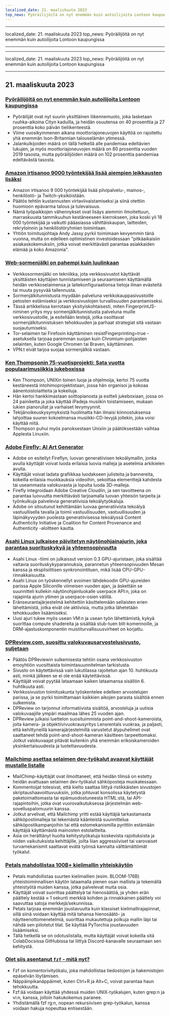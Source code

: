 ```yaml
---
localized_date: 21. maaliskuuta 2023
top_news: Pyöräilijöitä on nyt enemmän kuin autoilijoita Lontoon kaupungissa
---
```


---

localized_date: 21. maaliskuuta 2023
top_news: Pyöräilijöitä on nyt enemmän kuin autoilijoita Lontoon kaupungissa

---

---

localized_date: 21. maaliskuuta 2023
top_news: Pyöräilijöitä on nyt enemmän kuin autoilijoita Lontoon kaupungissa

---



<CallToAction />

<Steps>

## 21. maaliskuuta 2023

### [Pyöräilijöitä on nyt enemmän kuin autoilijoita Lontoon kaupungissa](https://www.forbes.com/sites/carltonreid/2023/03/01/cyclists-now-outnumber-motorists-in-city-of-london/?ref=hackernewsgpt.com)

- Pyöräilijät ovat nyt suurin yksittäinen liikennemuoto, joka lasketaan ruuhka-aikoina Cityn kaduilla, ja heidän osuutensa on 40 prosenttia ja 27 prosenttia koko päivän tieliikenteestä.
- Viime vuosikymmenen aikana moottoriajoneuvojen käyttöä on rajoitettu yhä enemmän Ison-Britannian talouselämän ytimessä.
- Jalankulkijoiden määrä on tällä hetkellä alle pandemiaa edeltävien lukujen, ja myös moottoriajoneuvojen määrä on 80 prosenttia vuoden 2019 tasosta, mutta pyöräilijöiden määrä on 102 prosenttia pandemiaa edeltävästä tasosta.

### [Amazon irtisanoo 9000 työntekijää lisää aiempien leikkausten lisäksi](https://www.cnbc.com/2023/03/20/amazon-layoffs-company-to-cut-off-9000-more-workers.html?ref=hackernewsgpt.com)

- Amazon irtisanoo 9 000 työntekijää lisää pilvipalvelu-, mainos-, henkilöstö- ja Twitch-yksiköistään.
- Päätös tehtiin kustannusten virtaviivaistamiseksi ja siinä otettiin huomioon epävarma talous ja tulevaisuus.
- Nämä työpaikkojen vähennykset ovat lisäys aiemmin ilmoitettuun, marraskuusta tammikuuhun kestäneeseen kierrokseen, joka koski yli 18 000 työntekijää ja vaikutti pääasiassa vähittäiskaupan, laitteiden, rekrytoinnin ja henkilöstöryhmien toimintaan.
- Yhtiön toimitusjohtaja Andy Jassy pyrkii toimimaan kevyemmin tänä vuonna, mutta on edelleen optimistinen investoidessaan "pitkäaikaisiin asiakaskokemuksiin, jotka voivat merkittävästi parantaa asiakkaiden elämää ja koko Amazonia".

### [Web-sormenjälki on pahempi kuin luulinkaan](https://www.bitestring.com/posts/2023-03-19-web-fingerprinting-is-worse-than-I-thought.html?ref=hackernewsgpt.com)

- Verkkosormenjälki on tekniikka, jota verkkosivustot käyttävät yksittäisten käyttäjien tunnistamiseen ja seuraamiseen käyttämällä heidän verkkoselaimensa ja laitekonfiguraationsa tietoja ilman evästeitä tai muuta pysyvää tallennusta.
- Sormenjälkitunnistusta myydään palveluna verkkokauppasivustoille petosten estämiseksi ja verkkosivustojen turvallisuuden parantamiseksi.
- Tässä artikkelissa kerrotaan yksityiskohtaisesti, miten FingerprintJS-niminen yritys myy sormenjälkitunnistusta palveluna muille verkkosivustoille, ja esitellään testejä, jotka osoittavat sormenjälkitunnistuksen tehokkuuden ja parhaat strategiat sitä vastaan suojautumiseksi.
- Tor-selaimen tai Firefoxin käyttäminen resistFingerprinting=true -asetuksella tarjoaa paremman suojan kuin Chromium-pohjaisten selainten, kuten Google Chromen tai Braven, käyttäminen.
- VPN:t eivät tarjoa suojaa sormenjälkiä vastaan.

### [Ken Thompsonin 75-vuotisprojekti: Sata vuotta populaarimusiikkia jukeboxissa](https://www.youtube.com/watch?v=kaandEt_pKw&ref=hackernewsgpt.com)

- Ken Thompson, UNIXin toinen luoja ja ohjelmoija, kertoi 75 vuotta kestäneestä intohimoprojektistaan, jossa hän organisoi ja kokoaa äänentoistolaitteita ja kokeiluja.
- Hän kertoi hankkimastaan soittopianosta ja esitteli jukeboxiaan, jossa on 24 painiketta ja joka käyttää iPadeja musiikin toistamiseen, mukaan lukien pianorullat ja varhaiset levymyynnit.
- Tekijänoikeuskysymyksistä huolimatta hän ilmaisi kiinnostuksensa lahjoittaa suuren kokoelmansa musiikki-CD-levyjä jollekin, joka voisi käyttää niitä.
- Thompson puhui myös panoksestaan Unixiin ja päätöksestään vaihtaa Applesta Linuxiin.

### [Adobe Firefly: AI Art Generator](https://www.adobe.com/sensei/generative-ai/firefly.html?ref=hackernewsgpt.com)

- Adobe on esitellyt Fireflyn, luovan generatiivisen tekoälymallin, jonka avulla käyttäjät voivat luoda erilaisia luovia malleja ja asetelmia arkikielen avulla.
- Käyttäjät voivat ladata grafiikkaa luodakseen julisteita ja bannereita, kokeilla erilaisia muokkauksia videoihin, sekoittaa elementtejä kahdesta tai useammasta valokuvasta ja lopulta luoda 3D-malleja.
- Firefly integroidaan Adobe Creative Cloudiin, ja sen tavoitteena on parantaa luovuutta merkittävästi tarjoamalla luovan yhteisön tarpeita ja työnkulkuja palvelevia generatiivisia tekoälytyökaluja.
- Adobe on sitoutunut kehittämään luovaa generatiivista tekoälyä vastuullisella tavalla ja toimii vastuullisuuden, vastuullisuuden ja läpinäkyvyyden puolesta generatiivisessa tekoälyssä Content Authenticity Initiative ja Coalition for Content Provenance and Authenticity -aloitteen kautta.

### [Asahi Linux julkaisee päivitetyn näytönohjainajurin, joka parantaa suorituskykyä ja yhteensopivuutta](https://asahilinux.org/2023/03/road-to-vulkan/?ref=hackernewsgpt.com)

- Asahi Linux -tiimi on julkaissut version 0.3 GPU-ajuristaan, joka sisältää valtavia suorituskykyparannuksia, parannetun yhteensopivuuden Mesan kanssa ja eksplisiittisen synkronointituen, mikä lisää CPU-GPU-rinnakkaisuutta.
- Asahi Linux on työskennellyt avoimen lähdekoodin GPU-ajureiden parissa Apple Siliconille viimeisen vuoden ajan, ja äskettäin se suunnitteli kullekin näytönohjainluokalle userpace API:n, joka on rajapinta ajurin ytimen ja userpace-osien välillä.
- Eränseurantajärjestelmä kehitettiin käsittelemään sellaisten erien lähettämistä, jotka eivät ole aktiivisia, mutta jotka lähetetään tehokkuuden lisäämiseksi.
- Uusi ajuri tukee myös usean VM:n ja usean työn lähettämistä, kykyä suorittaa compute shadereita ja sisältää stub-tuen blit-komennoille, ja DRM-ajastuskomponentin muistiturvallisuusvirheet on korjattu.

### [DPReview.com, suosittu valokuvausarvostelusivusto, suljetaan](https://www.dpreview.com/news/5901145460/dpreview-com-to-close?ref=hackernewsgpt.com)

- Päätös DPReviewin sulkemisesta tehtiin osana verkkosivuston emoyhtiön vuosittaista toimintasuunnitelman tarkistusta.
- Sivusto on käytettävissä vain lukutilassa rajoitetun ajan 10. huhtikuuta asti, minkä jälkeen se ei ole enää käytettävissä.
- Käyttäjät voivat pyytää lataamaan kaiken lataamansa sisällön 6. huhtikuuta asti.
- Verkkosivuston toimituskunta työskentelee edelleen arvostelujen parissa, ja se pyrkii toimittamaan kaikkien aikojen parasta sisältöä ennen sulkemista.
- DPReview on tarjonnut informatiivista sisältöä, arvosteluja ja uutisia valokuvaajille ympäri maailmaa lähes 25 vuoden ajan.
- DPReview julkaisi luettelon suosituimmista point-and-shoot-kameroista, joita kamera- ja objektiivivuokrausyritys Lensrentals vuokraa, ja paljasti, että kehittyneillä kamerajärjestelmillä varustetut älypuhelimet ovat saattaneet tehdä point-and-shoot-kameran käsitteen tarpeettomaksi. Jotkut valokuvaajat pitävät kuitenkin yhä enemmän erikoiskameroiden yksinkertaisuudesta ja luotettavuudesta.

### [Mailchimp asettaa selaimen dev-työkalut avaavat käyttäjät mustalle listalle](http://news.ycombinator.com/item?id=35235732&ref=hackernewsgpt.com)

- MailChimp-käyttäjät ovat ilmoittaneet, että heidän tilinsä on estetty heidän avattuaan selaimen dev-työkalut sähköposteja muokatessaan.
- Kommentoijat totesivat, että kielto saattaa liittyä ristikkäisten sivustojen skriptaushaavoittuvuuksiin, jotka johtuvat konsolissa käytetystä paketoimattomasta tai epämuodostuneesta HTML:stä, tai API-rajapintoihin, jotka ovat vuorovaikutuksessa järjestelmän web-sovelluspalomuurin kanssa.
- Jotkut arvelivat, että Mailchimp yritti estää käyttäjiä tarkastamasta sähköpostimalleja tai tekemästä käänteistä suunnittelua sähköpostikampanjoihin tai että estomekanismilla pyrittiin estämään käyttäjiä käyttämästä mainosten estolaitteita.
- Asia on herättänyt huolta kehitystyökaluja koskevista rajoituksista ja niiden vaikutuksista kehittäjille, joilta liian aggressiiviset tai varovaiset turvamekanismit saattavat evätä työnsä kannalta välttämättömät työkalut.

### [Petals mahdollistaa 100B+ kielimallin yhteiskäytön](https://petals.ml/?ref=hackernewsgpt.com)

- Petals mahdollistaa suurten kielimallien (esim. BLOOM-176B) yhteistoiminnallisen käytön lataamalla pienen osan mallista ja tekemällä yhteistyötä muiden kanssa, jotka palvelevat muita osia.
- Käyttäjät voivat suorittaa päättelyä tai hienosäätöä, ja yhden erän päättely kestää ≈ 1 sekunti merkkiä kohden ja rinnakkainen päättely voi saavuttaa satoja merkkejä/sekunnissa.
- Petals tarjoaa enemmän joustavuutta kuin klassiset kielimallirajapinnat, sillä siinä voidaan käyttää mitä tahansa hienosäätö- ja näytteenottomenetelmiä, suorittaa mukautettuja polkuja mallin läpi tai nähdä sen piilotetut tilat. Se käyttää PyTorchia joustavuuden lisäämiseksi.
- Tällä hetkellä se on odotuslistalla, mutta käyttäjät voivat kokeilla sitä ColabDocsissa GitHubissa tai liittyä Discord-kanavalle seuraamaan sen kehitystä.

### [Olet siis asentanut `fzf` - mitä nyt?](https://andrew-quinn.me/fzf/?ref=hackernewsgpt.com)

- Fzf on komentorivityökalu, joka mahdollistaa tiedostojen ja hakemistojen epäselvän löytämisen.
- Näppäinpikanäppäimet, kuten Ctrl+R ja Alt+C, voivat parantaa haun tehokkuutta.
- Fzf:ää voidaan käyttää yhdessä muiden UNIX-työkalujen, kuten grep:n ja vi:n, kanssa, jolloin hakukokemus paranee.
- Yhdistämällä fzf rg:n, nopean rekursiivisen grep-työkalun, kanssa voidaan hakuja nopeuttaa entisestään.

</Steps>
